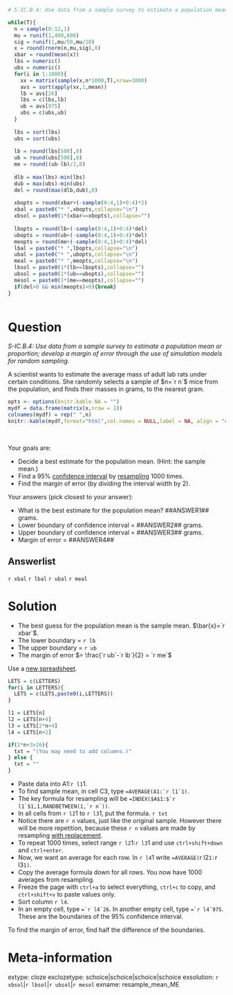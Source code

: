 ```r
# S-IC.B.4: Use data from a sample survey to estimate a population mean or proportion; develop a margin of error through the use of simulation models for random sampling.

while(T){
  n = sample(8:12,1)
  mu = runif(1,400,600)
  sig = runif(1,mu/50,mu/10)
  x = round(rnorm(n,mu,sig),0)
  xbar = round(mean(x))
  lbs = numeric()
  ubs = numeric()
  for(i in 1:1000){
    xx = matrix(sample(x,n*1000,T),nrow=1000)
    avs = sort(apply(xx,1,mean))
    lb = avs[26]
    lbs = c(lbs,lb)
    ub = avs[975]
    ubs = c(ubs,ub)
  }
  
  lbs = sort(lbs)
  ubs = sort(ubs)
  
  lb = round(lbs[500],0)
  ub = round(ubs[500],0)
  me = round((ub-lb)/2,0)
  
  dlb = max(lbs)-min(lbs)
  dub = max(ubs)-min(ubs)
  del = round(max(dlb,dub),0)
  
  xbopts = round(xbar+(-sample(0:4,1)+0:4)*2)
  xbal = paste0("* ",xbopts,collapse="\n")
  xbsol = paste0(1*(xbar==xbopts),collapse="")
  
  lbopts = round(lb+(-sample(0:4,1)+0:4)*del)
  ubopts = round(ub+(-sample(0:4,1)+0:4)*del)
  meopts = round(me+(-sample(0:4,1)+0:4)*del)
  lbal = paste0("* ",lbopts,collapse="\n")
  ubal = paste0("* ",ubopts,collapse="\n")
  meal = paste0("* ",meopts,collapse="\n")
  lbsol = paste0(1*(lb==lbopts),collapse="")
  ubsol = paste0(1*(ub==ubopts),collapse="")
  mesol = paste0(1*(me==meopts),collapse="")
  if(del>0 && min(meopts)>0){break}
}



```

Question
========

*S-IC.B.4: Use data from a sample survey to estimate a population mean or proportion; develop a margin of error through the use of simulation models for random sampling.*

A scientist wants to estimate the average mass of adult lab rats under certain conditions. She randomly selects a sample of $n=`r n`$ mice from the population, and finds their masses in grams, to the nearest gram.

<style type="text/css" rel="stylesheet">
.bordered-table {
    border-collapse: collapse;
    border-spacing: 0;
    border:2px solid #000000;
}
.bordered-table th {
    border:2px solid #000000;
    padding: 4px;
}
.bordered-table td{
    border:2px solid #000000;
    padding: 4px;
}
</style>

```r
opts <- options(knitr.kable.NA = "")
mydf = data.frame(matrix(x,nrow = 1))
colnames(mydf) = rep(" ",n)
knitr::kable(mydf,format="html",col.names = NULL,label = NA, align = "c",row.names=F,table.attr='class="bordered-table"')
```
\

Your goals are:

* Decide a best estimate for the population mean. (Hint: the sample mean.)
* Find a 95% [confidence interval](https://en.wikipedia.org/wiki/Confidence_interval) by [resampling](https://en.wikipedia.org/wiki/Resampling_(statistics)#Bootstrap) 1000 times.
* Find the margin of error (by dividing the interval width by 2).

Your answers (pick closest to your answer):

* What is the best estimate for the population mean? ##ANSWER1## grams.
* Lower boundary of confidence interval = ##ANSWER2## grams.
* Upper boundary of confidence interval = ##ANSWER3## grams.
* Margin of error = ##ANSWER4##


Answerlist
--------

`r xbal`
`r lbal`
`r ubal`
`r meal`



Solution
========

* The best guess for the population mean is the sample mean. $\bar{x}=`r xbar`$.
* The lower boundary = `r lb`
* The upper boundary = `r ub`
* The margin of error $= \frac{`r ub`-`r lb`}{2} = `r me`$

Use a [new spreadsheet](https://sheets.new).

```r
LETS = c(LETTERS)
for(i in LETTERS){
  LETS = c(LETS,paste0(i,LETTERS))
}

l1 = LETS[n]
l2 = LETS[n+4]
l3 = LETS[2*n+4]
l4 = LETS[n+2]

if(2*n+3>26){
  txt = "(You may need to add columns.)"
} else {
  txt = ""
}
```

* Paste data into A1:`r l1`1.
* To find sample mean, in cell C3, type ``=AVERAGE(A1:`r l1`1)``.
* The key formula for resampling will be ``=INDEX($A$1:$`r l1`$1,1,RANDBETWEEN(1,`r n`))``.
* In all cells from `r l2`1 to `r l3`1, put the formula. `r txt`
* Notice there are `r n` values, just like the original sample. However there will be more repetition, because these `r n` values are made by resampling [with replacement](https://en.wikipedia.org/wiki/Sampling_(statistics)#Replacement_of_selected_units).
* To repeat 1000 times, select range `r l2`1:`r l3`1 and use `ctrl+shift+down` and `ctrl+enter`.
* Now, we want an average for each row. In `r l4`1 write `=AVERAGE(`r l2`1:`r l3`1)`.
* Copy the average formula down for all rows. You now have 1000 averages from resampling.
* Freeze the page with `ctrl+a` to select everything, `ctrl+c` to copy, and `ctrl+shift+v` to paste values only.
* Sort column `r l4`.
* In an empty cell, type ``=`r l4`26``. In another empty cell, type ``=`r l4`975``. These are the boundaries of the 95%  confidence interval.

To find the margin of error, find half the difference of the boundaries.


Meta-information
================
extype: cloze
exclozetype: schoice|schoice|schoice|schoice
exsolution: `r xbsol`|`r lbsol`|`r ubsol`|`r mesol`
exname: resample_mean_ME